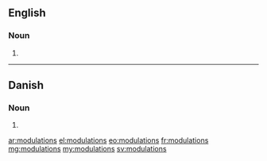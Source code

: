 ==English==

===Noun===
{{head|en|plural}}

# {{plural of|modulation|lang=en|nocat=1}}

----

==Danish==

===Noun===
{{head|da|noun form|g=c}}

# {{genitive singular indefinite of|modulation|lang=da}}

[[ar:modulations]]
[[el:modulations]]
[[eo:modulations]]
[[fr:modulations]]
[[mg:modulations]]
[[my:modulations]]
[[sv:modulations]]